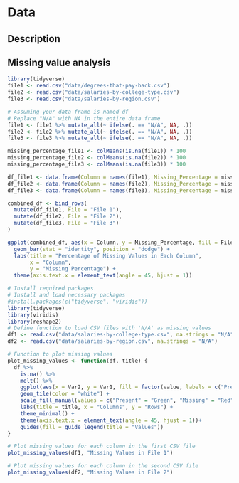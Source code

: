 # Data

## Description

## Missing value analysis
```r
library(tidyverse)
file1 <- read.csv("data/degrees-that-pay-back.csv")
file2 <- read.csv("data/salaries-by-college-type.csv")
file3 <- read.csv("data/salaries-by-region.csv")

# Assuming your data frame is named df
# Replace "N/A" with NA in the entire data frame
file1 <- file1 %>% mutate_all(~ ifelse(. == "N/A", NA, .))
file2 <- file2 %>% mutate_all(~ ifelse(. == "N/A", NA, .))
file3 <- file3 %>% mutate_all(~ ifelse(. == "N/A", NA, .))

missing_percentage_file1 <- colMeans(is.na(file1)) * 100
missing_percentage_file2 <- colMeans(is.na(file2)) * 100
missing_percentage_file3 <- colMeans(is.na(file3)) * 100

df_file1 <- data.frame(Column = names(file1), Missing_Percentage = missing_percentage_file1)
df_file2 <- data.frame(Column = names(file2), Missing_Percentage = missing_percentage_file2)
df_file3 <- data.frame(Column = names(file3), Missing_Percentage = missing_percentage_file3)

combined_df <- bind_rows(
  mutate(df_file1, File = "File 1"),
  mutate(df_file2, File = "File 2"),
  mutate(df_file3, File = "File 3")
)

ggplot(combined_df, aes(x = Column, y = Missing_Percentage, fill = File)) +
  geom_bar(stat = "identity", position = "dodge") +
  labs(title = "Percentage of Missing Values in Each Column",
       x = "Column",
       y = "Missing Percentage") +
  theme(axis.text.x = element_text(angle = 45, hjust = 1))

```

```r
# Install required packages
# Install and load necessary packages
#install.packages(c("tidyverse", "viridis"))
library(tidyverse)
library(viridis)
library(reshape2)
# Define function to load CSV files with 'N/A' as missing values
df1 <- read.csv("data/salaries-by-college-type.csv", na.strings = "N/A")
df2 <- read.csv("data/salaries-by-region.csv", na.strings = "N/A")

# Function to plot missing values
plot_missing_values <- function(df, title) {
  df %>%
    is.na() %>%
    melt() %>%
    ggplot(aes(x = Var2, y = Var1, fill = factor(value, labels = c("Present", "Missing")))) +
    geom_tile(color = "white") +
    scale_fill_manual(values = c("Present" = "Green", "Missing" = "Red")) +
    labs(title = title, x = "Columns", y = "Rows") +
    theme_minimal() +
    theme(axis.text.x = element_text(angle = 45, hjust = 1))+
    guides(fill = guide_legend(title = "Values"))
}

# Plot missing values for each column in the first CSV file
plot_missing_values(df1, "Missing Values in File 1")

# Plot missing values for each column in the second CSV file
plot_missing_values(df2, "Missing Values in File 2")
```





